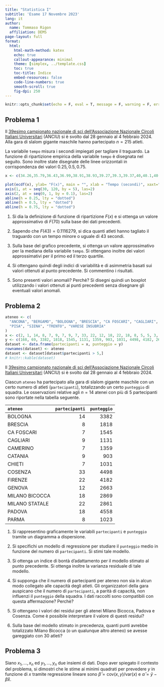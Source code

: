 ```yaml
---
title: "Statistica I"
subtitle: 'Esame 17 Novembre 2023'
lang: it
author:
  name: Tommaso Rigon
  affiliation: DEMS
page-layout: full
format:
  html:
    html-math-method: katex
    echo: true
    callout-appearance: minimal
    theme: [simplex, ../template.css]
    toc: true
    toc-title: Indice
    embed-resources: false
    code-line-numbers: true
    smooth-scroll: true
    fig-dpi: 250
---
```


```r
knitr::opts_chunk$set(echo = F, eval = T, message = F, warning = F, error = F, comment = NA, cache = F, include = T, R.options = list(width = 100), collapse = T, dpi = 200, fig.align = "center", fig.height = 6, fig.width = 8)
```

## Problema 1

Il [39esimo campionato nazionale di sci dell'Associazione Nazionale Circoli Italiani Universitari](https://anciu.it/28-01-04-02-2024-san-martino-di-castrozza-tn-39-campionato-nazionale-anciu-sci-angelo-puppella/) (ANCIU) si è svolto dal 28 gennaio al 4 febbraio 2024. Alla gara di slalom gigante maschile hanno partecipato $n = 215$ atleti. 

La variabile `tempo` misura i secondi impiegati per tagliare il traguardo.  La funzione di ripartizione empirica della variabile `tempo` è disegnata nel seguito. Sono inoltre state disegnate delle linee orizzontali in corrispondenza dei valori $0.25,0.5,0.75$. 

```r

x <- c(34.26,35.79,36.43,36.99,38.91,38.93,39.27,39.3,39.37,40,40.1,40.13,40.23,40.34,40.92,41.05,41.12,41.33,41.86,42.36,42.64,42.66,42.73,42.96,43.13,43.2,43.33,43.48,43.68,43.77,43.85,44.25,44.42,44.48,44.63,44.65,44.88,44.98,45.02,45.12,45.16,45.22,45.24,45.33,45.54,45.56,45.81,45.87,46.04,46.18,46.21,46.23,46.23,46.34,46.39,46.63,46.69,46.74,46.77,46.95,47.21,47.25,47.33,47.35,47.42,47.49,47.71,47.78,47.79,47.96,48,48,48.04,48.25,48.28,48.41,48.49,48.53,48.77,48.81,48.84,48.93,49.05,49.18,49.2,49.26,49.37,49.46,49.51,49.61,49.62,49.69,49.82,50.18,50.28,50.42,50.52,50.58,50.7,50.77,50.94,51.28,51.28,51.37,51.4,51.43,51.46,51.5,51.53,51.55,51.68,51.73,51.94,52.4,52.46,52.77,53.06,53.06,53.24,53.32,53.47,53.49,53.54,53.54,53.64,54,54.25,54.4,54.44,54.45,54.47,54.66,54.7,55.01,55.14,55.26,55.28,55.38,55.6,55.6,56.03,56.19,56.22,56.23,56.54,56.57,56.59,56.6,56.79,56.91,57.04,57.15,57.28,57.29,57.5,57.51,57.56,57.58,57.6,57.76,57.93,58.11,58.28,58.32,58.57,58.69,59.26,59.26,59.3,59.58,59.83,59.91,59.95,60.43,60.58,61.54,61.55,62.27,62.83,62.85,63.35,63.65,63.68,63.77,63.83,64.4,64.74,65.49,65.63,65.91,66.32,66.42,66.74,67.41,67.53,67.56,68.2,68.88,69.19,69.59,71.9,73.64,76.54,76.66,76.97,79.98,82.21,83.5,93.38,98.81,98.92,101.2,107.64,113.09,116.06)

plot(ecdf(x), ylab= "F(x)", main = "", xlab = "Tempo (secondi)", xaxt="n", yaxt="n")
axis(1, at = seq(30, 120, by = 5), las=2)
axis(2, at = seq(0, 1, by = 0.1), las=2)
abline(h = 0.25, lty = "dotted")
abline(h = 0.5, lty = "dotted")
abline(h = 0.75, lty = "dotted")
```

1. Si dia la definizione di funzione di ripartizione $F(x)$ e si ottenga un valore approssimativo di $F(70)$ sulla base dei dati precedenti.

1. Sapendo che $F(43) = 0.1116279$, si dica quanti atleti hanno tagliato il traguardo con un tempo minore o uguale di $43$ secondi.

1. Sulla base del grafico precedente, si ottenga un valore approssimativo per la mediana della variabile `tempo`. Si ottengano inoltre dei valori approssimativi per il primo ed il terzo quartile.

1. Si ottengano quindi degli indici di variabilità e di asimmetria basati sui valori ottenuti al punto precedente. Si commentino i risultati. 

1. Sono presenti valori anomali? Perchè? Si disegni quindi un boxplot utilizzando i valori ottenuti ai punti precedenti [senza disegnare gli eventuali valori anomali]{.orange}.

## Problema 2

```r
ateneo <- c(
  "ANCONA", "BERGAMO", "BOLOGNA", "BRESCIA", "CA FOSCARI", "CAGLIARI", "CAMERINO", "CATANIA", "CHIETI", "COSENZA", "FIRENZE", "GENOVA", "MILANO BICOCCA", "MILANO STATALE", "PADOVA", "PARMA",
  "PISA", "SIENA", "TRENTO", "VARESE INSUBRIA"
)
x <- c(2, 1, 14, 8, 7, 9, 7, 9, 7, 33, 22, 12, 18, 22, 18, 8, 5, 5, 3, 5)
y <- c(168, 69, 3382, 1818, 1545, 1131, 1359, 903, 1031, 4498, 4182, 2663, 2869, 2861, 4558, 1023, 1012, 938, 447, 526)
dataset <- data.frame(partecipanti = x, punteggio = y)
rownames(dataset) <- ateneo
dataset <- dataset[dataset$partecipanti > 5,]
# knitr::kable(dataset)
```

Il [39esimo campionato nazionale di sci dell'Associazione Nazionale Circoli Italiani Universitari](https://anciu.it/28-01-04-02-2024-san-martino-di-castrozza-tn-39-campionato-nazionale-anciu-sci-angelo-puppella/) (ANCIU) si è svolto dal 28 gennaio al 4 febbraio 2024. 

Ciascun `ateneo` ha partecipato alla gara di slalom gigante maschile con un certo numero di atleti (`partecipanti`), totalizzando un certo `punteggio` di squadra. Le osservazioni relative agli $n = 14$ atenei con più di $5$ partecipanti sono riportate nella tabella seguente.

| `ateneo`      | `partecipanti`| `punteggio`|
|:--------------|------------:|---------:|
|BOLOGNA        |           14|      3382|
|BRESCIA        |            8|      1818|
|CA FOSCARI     |            7|      1545|
|CAGLIARI       |            9|      1131|
|CAMERINO       |            7|      1359|
|CATANIA        |            9|       903|
|CHIETI         |            7|      1031|
|COSENZA        |           33|      4498|
|FIRENZE        |           22|      4182|
|GENOVA         |           12|      2663|
|MILANO BICOCCA |           18|      2869|
|MILANO STATALE |           22|      2861|
|PADOVA         |           18|      4558|
|PARMA          |            8|      1023|

1. Si rappresentino graficamente le variabili `partecipanti` e `punteggio` tramite un diagramma a dispersione.

2. Si specifichi un modello di regressione per studiare il `punteggio` medio in funzione del numero di `partecipanti`. Si stimi tale modello.

3. Si ottenga un indice di bontà d'adattamento per il modello stimato al punto precedente. Si ottenga inoltre la varianza residuale di tale modello. 

4. Si supponga che il numero di partecipanti per ateneo non sia in alcun modo collegato alle capacità degli atleti. Gli organizzatori della gara auspicano che il numero di `partecipanti`, a parità di capacità, non influenzi il `punteggio` della squadra. I dati raccolti sono compatibili con questa affermazione? Perchè?

5. Si ottengano i valori dei residui per gli atenei Milano Bicocca, Padova e Cosenza. Come è possibile interpretare il valore di questi residui?

6. Sulla base del modello stimato in precedenza, quanti punti avrebbe totalizzato Milano Bicocca (o un qualunque altro ateneo) se avesse gareggiato con $30$ atleti?


## Problema 3

Siano $x_1,\dots,x_n$ ed $y_1,\dots,y_n$ due insiemi di dati. Dopo aver spiegato il contesto del problema, si [dimostri]{.orange} che le stime ai minimi quadrati per prevedere $y$ in funzione di $x$ tramite regressione lineare sono $\hat{\beta} = \text{cov}(x, y) / \text{var}(x)$ e $\hat{\alpha} = \bar{y} - \hat{\beta}\bar{x}$. 
